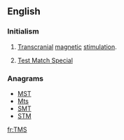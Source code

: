 ==English==
{{wikipedia|Transcranial magnetic stimulation}}

===Initialism===
{{en-initialism}}

# {{context|medicine|lang=en}} [[transcranial|Transcranial]] [[magnetic]] [[stimulation]].
# {{context|cricket|lang=en}} [[w:Test Match Special|Test Match Special]]

===Anagrams===
* [[MST#English|MST]] 
* [[Mts#English|Mts]]
* [[SMT#English|SMT]]
* [[STM#English|STM]]

[[fr:TMS]]